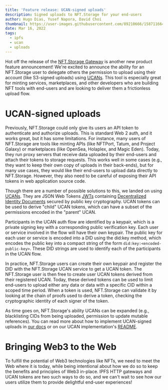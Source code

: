 ```yaml
---
title: 'Feature release: UCAN-signed uploads'
description: Signed uploads to NFT.Storage for your end-users
author: Hugo Dias, Yusef Napora, David Choi
thumbnail: https://user-images.githubusercontent.com/89210666/158711664-cac3de1d-7906-411e-8556-434b1170dc9f.png
date: Mar 16, 2022
tags:
  - ipfs
  - ucan
  - uploads
---
```


Hot off the release of the [NFT.Storage Gateway](https://nft.storage/blog/post/2022-03-08-gateway-ucan-release/) is another new product feature announcement! We're excited to announce the ability for an NFT.Storage user to delegate others the permission to upload using their account (like S3-signed uploads) using [UCANs](https://fission.codes/blog/auth-without-backend/). This tool is especially great for minting services, marketplaces, and other developers who are building NFT tools with end-users and are looking to deliver them a frictionless upload flow.

# UCAN-signed uploads

Previously, NFT.Storage could only give its users an API token to authenticate and authorize uploads. This is standard Web 2 auth, and it works great, but it has some limitations. For instance, many users of NFT.Storage are tools like minting APIs (like NFTPort, Tatum, and Project Galaxy) or marketplaces (like OpenSea, Holaplex, and Magic Eden). Today, they run proxy servers that receive data uploaded by their end-users and attach their tokens to storage requests. This works well in some cases (e.g., they want to keep their own copy of uploads in their back-ends), but for many use cases, they would like their end-users to upload data directly to NFT.Storage. However, they also need to be careful of exposing their API tokens in web application source code. 

Though there are a number of possible solutions to this, we landed on using [UCANs](https://fission.codes/blog/auth-without-backend/). They are JSON Web Tokens [JWTs](https://jwt.io/) containing [Decentralized Identity Documents](https://github.com/yusefnapora/ucan.storage/blob/docs/readme/readme.md#use-cases) secured by public key cryptography. UCAN tokens can be used to derive "child" UCAN tokens, which can have a subset of the permissions encoded in the "parent" UCAN.

Participants in the UCAN auth flow are identified by a keypair, which is a private signing key with a corresponding public verification key. Each user or service involved in the flow will have their own keypair. The public key for each user or service is encoded into a DID using the did:key method, which encodes the public key into a compact string of the form `did:key:<encoded-public-key>`. These DID strings are used to identify each of the participants in the UCAN flow.

In practice, NFT.Storage users can create their own keypair and register the DID with the NFT.Storage UCAN service to get a UCAN token. The NFT.Storage user is then free to create user UCAN tokens derived from their registered UCAN. Today, these derived tokens can be used to limit end-users to upload either any data or data with a specific CID within a scoped time period. When a token is used, NFT.Storage can validate it by looking at the chain of proofs used to derive a token, checking the cryptographic identity of each signer of the token. 

As time goes on, NFT.Storage's ability UCANs can be expanded (e.g., blacklisting CIDs from being uploaded, permission to update mutable references). You can read more about how to implement UCAN-signed uploads in [our docs]() or on our UCAN implementation's [README](https://github.com/nftstorage/ucan.storage).

# Bringing Web3 to the Web

To fulfill the potential of Web3 technologies like NFTs, we need to meet the Web where it is today, while being intentional about how we do so to keep the benefits and principles of Web3 in-place. IPFS HTTP gateways and UCAN tokens are two such ways to do so, and we can't wait to see how our users utilize them to provide delightful end-user experiences!
